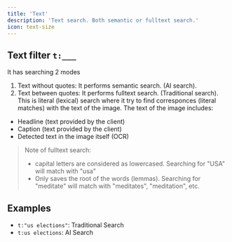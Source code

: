 ```yaml
---
title: 'Text'
description: 'Text search. Both semantic or fulltext search.'
icon: text-size
---
```


## Text filter `t:___`

It has searching 2 modes 

1. Text without quotes: It performs semantic search. (AI search).
2. Text between quotes: It performs fulltext search. (Traditional search). This is literal (lexical) search where it try to find corresponces (literal matches) with the text of the image. The text of the image includes:
  - Headline (text provided by the client)
  - Caption (text provided by the client)
  - Detected text in the image itself (OCR)

> Note of fulltext search:
> - capital letters are considered as lowercased. Searching for "USA" will match with "usa"
> - Only saves the root of the words (lemmas). Searching for "meditate" will match with "meditates", "meditation", etc. 

## Examples

- `t:"us elections"`: Traditional Search
- `t:us elections`: AI Search
